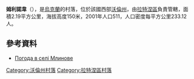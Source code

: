 {{coord|51|50|34|N|24|22|19|E|scale:30000|display=title}}

'''姆利諾韋'''（{{lang-uk|Млинове}}），是[[烏克蘭|烏克蘭]]的村落，位於該國西部[[沃倫州|沃倫州]]，由[[拉特涅區|拉特涅區]]負責管轄，面積2.19平方公里，海拔高度150米，2001年人口511，人口密度每平方公里233.12人。

==參考資料==
* [http://weather.in.ua/ua/volynskaja/16104 Погода в селі Млинове]{{Wayback|url=http://weather.in.ua/ua/volynskaja/16104 |date=20111219110014 }}

[[Category:沃倫州村落|Category:沃倫州村落]]
[[Category:拉特涅區村落|Category:拉特涅區村落]]


{{Volyn-geo-stub}}
